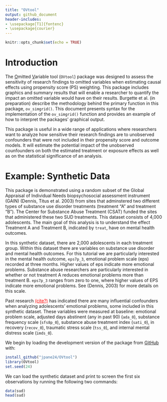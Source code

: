 ```yaml
---
title: "OVtool"
output: github_document
header-includes:
- \usepackage[T1]{fontenc}
- \usepackage{courier}
---
```


```r
knitr::opts_chunk$set(echo = TRUE)
```

# Introduction

The <ins>O</ins>mitted <ins>V</ins>ariable tool (`OVtool`) package was designed to assess the sensitivity of research findings to omitted variables when estimating causal effects using propensity score (PS) weighting. This package includes graphics and summary results that will enable a researcher to quantify the impact an omitted variable would have on their results. Burgette et al. (in preparation) describe the methodology behind the primary function in this package, `ov_simgrid()`. This document presents syntax for the implementation of the `ov_simgrid()` function and provides an example of how to interpret the packages' graphical output.

This package is useful in a wide range of applications where researchers want to analyze how sensitive their research findings are to unobserved confounders that were not included in their propensity score and outcome models. It will estimate the potential impact of the unobserved counfounders on both the estimated treatment or exposure effects as well as on the statistical significance of an analysis.

# Example: Synthetic Data 

This package is demonstrated using a random subset of the Global Appraisal of Individual Needs biopsychosocial assessment instrument (GAIN) (Dennis, Titus et al. 2003) from sites that adminstered two different types of substance use disorder treatments (treatment "A" and treatment "B"). The Center for Substance Abuse Treatment (CSAT) funded the sites that administered these two SUD treatments. This dataset consists of 4,000 adolescents. The main goal of this analysis is to understand the effect Treatment A and Treatment B, indicated by `treat`, have on mental health outcomes. 

In this synthetic dataset, there are 2,000 adolescents in each treatment group. Within this dataset there are variables on substance use disorder and mental health outcomes. For this tutorial we are particularly interested in the mental health outcome, `eps7p_3`, emotional problem scale (eps) recorded at three months. Higher values of eps indicate more emotional problems. Substance abuse researchers are particularly interested in whether or not treatment A reduces emotional problems more than treatment B. `eps7p_3` ranges from zero to one, where higher values of EPS indicate more emotional problems. See (Dennis, 2003) for more details on this scale. 

Past research <ins style="color:red">(cite?)</ins> has indicated there are many influential confounders when analyzing adolescents' emotional problems, some included in this synthetic dataset. These variables were measured at baseline: emotional problem scale, adjusted days abstinent (any in past 90) (`ada_0`), substance frequency scale (`sfs8p_0`), substance abuse treatment index (`sati_0`), in recovery (`recov_0`), traumatic stress scale (`tss_0`), and internal mental distress scale (`imds_0`). \newline

We begin by loading the development version of the package from 
[GitHub](https://github.com/) with: 

```r
install_github("jpane24/OVtool")
library(OVtool)
set.seed(24)
```

We can load the synthetic dataset and print to screen the first six observations by running the following two commands:

```r
data(sud)
head(sud)
```

